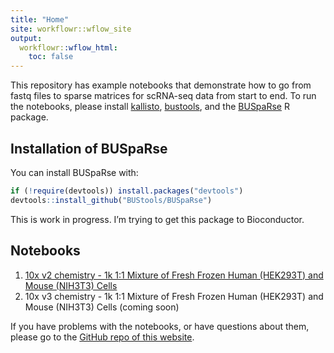 ```yaml
---
title: "Home"
site: workflowr::wflow_site
output:
  workflowr::wflow_html:
    toc: false
---
```


This repository has example notebooks that demonstrate how to go from fastq files to sparse matrices for scRNA-seq data from start to end. To run the notebooks, please install [kallisto](https://pachterlab.github.io/kallisto/starting), [bustools](https://github.com/BUStools/bustools), and the [BUSpaRse](https://github.com/BUStools/BUSpaRse) R package. 

## Installation of BUSpaRse
You can install BUSpaRse with:

``` r
if (!require(devtools)) install.packages("devtools")
devtools::install_github("BUStools/BUSpaRse")
```

This is work in progress. I'm trying to get this package to Bioconductor.

## Notebooks
1. [10x v2 chemistry - 1k 1:1 Mixture of Fresh Frozen Human (HEK293T) and Mouse (NIH3T3) Cells](10xv2.html)
2. 10x v3 chemistry - 1k 1:1 Mixture of Fresh Frozen Human (HEK293T) and Mouse (NIH3T3) Cells (coming soon)

If you have problems with the notebooks, or have questions about them, please go to the [GitHub repo of this website](https://bustools.github.io/BUS_notebooks_R/index.html).
